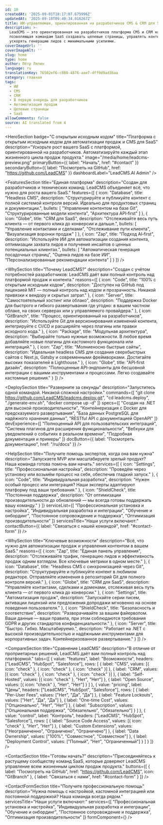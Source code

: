 ```yaml
---
id: 18
createdAt: '2025-09-01T18:17:07.675996Z'
updatedAt: '2025-09-10T09:40:34.016267Z'
title: ИИ-управляемая, ориентированная на разработчиков CMS & CRM для SaaS
description: >-
  LeadCMS — это ориентированная на разработчиков платформа CMS и CRM на базе ИИ,
  позволяющая командам SaaS создавать целевые страницы, управлять контентом и
  ускорять генерацию лидов с минимальными усилиями.
coverImageUrl: ''
coverImageAlt: ''
slug: home
type: home
author: Пётр Ляпин
language: ru
translationKey: 76502ef6-c880-4876-aae7-dff9d9ad3baa
category: главная
tags:
  - ИИ
  - CMS
  - CRM
  - В первую очередь для разработчиков
  - Автоматизация продаж
  - Целевые страницы
  - SaaS
allowComments: false
source: AI translated from 4
---
```


<HeroSection badge="С открытым исходным кодом" title="Платформа с открытым исходным кодом для автоматизации продаж и CMS для SaaS" description="Ускорьте рост вашего SaaS с платформой, ориентированной на разработчиков. Автоматизируйте каждый этап жизненного цикла продаж продукта." image="/media/home/leadcms-preview.png" primaryButton={{ label: "Начать", href: "#contact" }} secondaryButton={{ label: "Посмотреть на GitHub", href: "https://github.com/LeadCMS" }} dashboardLabel="LeadCMS.AI Admin" />

<FeaturesSection
  title="Единая платформа"
  description="Создан для разработчиков и технических команд: LeadCMS объединяет всё, что нужно для роста вашего SaaS."
  features={[
  {
    icon: "Database",
    title: "Headless CMS",
    description: "Структурируйте и публикуйте контент с полной системой контроля версий. Идеально для продуктовых страниц и документации.",
    bullets: [
      "Управление контентом на базе Git",
      "Структурированные модели контента",
      "Архитектура API‑first"
    ]
  },
  {
    icon: "Globe",
    title: "CRM для SaaS",
    description: "Отслеживайте весь путь клиента — от первого клика до конверсии и дальше.",
    bullets: [
      "Управление контактами и сделками",
      "Отслеживание пути клиента",
      "Визуализация воронки продаж"
    ]
  },
  {
    icon: "Zap",
    title: "Подход AI‑first",
    description: "Используйте ИИ для автоматизации создания контента, оптимизации захвата лидов и получения инсайтов о ценных потенциальных клиентах.",
    bullets: [
      "Автоматическая генерация посадочных страниц",
      "Оценка лидов на базе ИИ",
      "Персонализированные рекомендации контента"
    ]
  }
]}
/>

<WhySection
  title="Почему LeadCMS?"
  description="Создан с учётом потребностей разработчиков: LeadCMS даёт вам полный контроль над платформой продаж и контента."
  reasons={[
  {
    icon: "Code",
    title: "100% с открытым исходным кодом",
    description: "Доступен на GitHub под лицензией MIT — полный контроль над кодом и прозрачность. Никакой привязки к вендору и скрытых затрат."
  },
  {
    icon: "Server",
    title: "Самостоятельный хостинг или облако",
    description: "Поддержка Docker для быстрого и гибкого развертывания где угодно: в вашем частном облаке, на своих серверах или у управляемого провайдера."
  },
  {
    icon: "GitBranch",
    title: "Процесс, ориентированный на разработчиков",
    description: "Используйте Git для версионирования изменений контента, интегрируйте с CI/CD и расширяйте через плагины или правки исходного кода."
  },
  {
    icon: "Package",
    title: "Модульная архитектура",
    description: "Выбирайте только нужные возможности. В любое время добавляйте новые плагины для кастомного функционала или интеграций."
  },
  {
    icon: "Zap",
    title: "Молниеносно быстрые сайты",
    description: "Идеальная headless CMS для создания сверхбыстрых сайтов с Next.js, Gatsby и современными фреймворками. Достигайте высоких показателей в Lighthouse."
  },
  {
    icon: "Globe",
    title: "API‑first дизайн",
    description: "Полноценные API‑эндпоинты для бесшовной интеграции с вашими инструментами и процессами. Легко создавайте кастомные решения."
  }
]}
/>

<DeploySection
  title="Разверните за секунды"
  description="Запуститесь одной командой. Никакой сложной настройки."
  commands={[
  "git clone https://github.com/LeadCMS/leadcms.deploy.git",
  "cd leadcms.deploy",
  "./generate-env.sh",
  "docker compose up -d"
]}
  specs={[
  "Создан на .NET для высокой производительности",
  "Контейнеризация с Docker для предсказуемого развертывания",
  "База данных PostgreSQL для надёжного хранения данных",
  "RESTful API с документацией OpenAPI"
]}
  devExperience={[
  "Полноценный API для пользовательских интеграций",
  "Система плагинов для расширения функциональности",
  "Вебхуки для уведомлений о событиях в реальном времени",
  "Подробная документация и примеры"
]}
  docButton={{ label: "Посмотреть документацию", href: "/ru/docs" }}
/>

<HelpSection
  title="Получите помощь экспертов, когда она вам нужна"
  description="Запускаете MVP или масштабируете зрелый продукт? Наша команда готова помочь вам начать."
  services={[
  {
    icon: "Settings",
    title: "Профессиональная настройка",
    description: "Проведём через установку или возьмём процесс на себя, обеспечив гладкий запуск."
  },
  {
    icon: "Code",
    title: "Индивидуальная разработка",
    description: "Нужен особый процесс или интеграция? Наши эксперты адаптируют платформу под ваши требования."
  },
  {
    icon: "ShieldCheck",
    title: "Постоянная поддержка",
    description: "От оптимизации производительности до обновлений — мы всегда готовы поддержать вашу команду."
  }
]}
  serviceList={[
  "Профессиональная установка и настройка",
  "Индивидуальная разработка и интеграции",
  "Обучение и онбординг",
  "Постоянное сопровождение и поддержка",
  "Оптимизация производительности"
]}
  servicesTitle="Наши услуги включают:"
  contactButton={{ label: "Связаться с нашей командой", href: "#contact-form" }}
/>

<WhySection
  title="Ключевые возможности"
  description="Всё, что нужно для автоматизации продаж и управления контентом в вашем SaaS."
  reasons={[
  {
    icon: "Zap",
    title: "Единая панель управления",
    description: "Отслеживайте трафик, генерацию лидов и эффективность продаж одним взглядом. Все ключевые метрики в одном месте."
  },
  {
    icon: "Database",
    title: "Headless CMS с синхронизацией через Git",
    description: "Структурируйте и публикуйте контент в любимом редакторе. Отправляйте изменения в репозиторий Git для полного контроля версий."
  },
  {
    icon: "Globe",
    title: "CRM для SaaS",
    description: "Управляйте контактами, сделками и доменами, отслеживая весь путь клиента — от первого клика до конверсии."
  },
  {
    icon: "Settings",
    title: "Автоматизация продаж",
    description: "Запускайте серии писем, активации лицензий или предложения допродажи мгновенно на основе поведения пользователя."
  },
  {
    icon: "ShieldCheck",
    title: "Безопасность и соответствие",
    description: "Разворачивайте за вашим файерволом. Ваши данные — ваши правила, при этом соблюдаются требования GDPR и других стандартов конфиденциальности."
  },
  {
    icon: "Server",
    title: "Быстро. Гибко. Масштабируемо.",
    description: "Работает на .NET с высокой производительностью и надёжными инструментами для корпоративных задач. Контейнеризованное развертывание."
  }
]}
/>

<CompareSection
  title="Сравнение LeadCMS"
  description="В отличие от проприетарных решений, LeadCMS даёт вам полный контроль над платформой."
  tabs={[
  {
    value: "features",
    label: "Возможности",
    headers: ["LeadCMS", "HubSpot", "Salesforce"],
    rows: [
      { label: "CMS", values: [{ icon: "check" }, { icon: "check" }, { icon: "check" }] },
      { label: "CRM", values: [{ icon: "check" }, { icon: "check" }, { icon: "check" }] },
      { label: "Self-Hosted", values: [{ icon: "check" }, "Нет", "Нет"] },
      { label: "Open Source", values: [{ icon: "check" }, "Нет", "Нет"] }
    ]
  },
  {
    value: "pricing",
    label: "Цены",
    headers: ["LeadCMS", "HubSpot", "Salesforce"],
    rows: [
      { label: "Per-User Fees", values: ["Нет", "Да", "Да"] },
      { label: "Feature Lockouts", values: ["Нет", "Да", "Да"] },
      { label: "One-time Cost", values: ["Опционально", "Нет", "Нет"] },
      { label: "Subscription", values: ["Опциональная поддержка", "Обязательно", "Обязательно"] }
    ]
  },
  {
    value: "control",
    label: "Контроль",
    headers: ["LeadCMS", "HubSpot", "Salesforce"],
    rows: [
      { label: "Source Code Access", values: [{ icon: "check" }, "Нет", "Нет"] },
      { label: "Custom Extensions", values: ["Неограниченно", "Ограничено", "Ограничено"] },
      { label: "Data Ownership", values: ["100%", "Совместное", "Совместное"] },
      { label: "Deployment Control", values: ["Полный", "Нет", "Ограниченный"] }
    ]
  }
]}
/>

<ContactSection
  title="Готовы начать?"
  description="Присоединяйтесь к растущему сообществу команд SaaS, которые доверяют LeadCMS управление всем жизненным циклом продаж продукта."
  buttons={[
  { label: "Посмотреть на GitHub", href: "https://github.com/LeadCMS", icon: "GitBranch" },
  { label: "Связаться с нами", href: "#contact-form" }
]}
/>

<ContactFormSection
  title="Получите профессиональную помощь"
  description="Нужна помощь с настройкой, кастомной интеграцией или постоянной поддержкой? Наша команда всегда рядом."
  servicesTitle="Наши услуги включают:"
  services={[
  "Профессиональная установка и настройка",
  "Индивидуальная разработка и интеграции",
  "Обучение и онбординг",
  "Постоянное сопровождение и поддержка",
  "Оптимизация производительности"
]}
  formComponent={<ContactUs />}
/>
